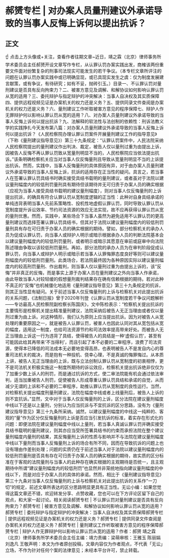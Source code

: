 # 郝赟专栏 | 对办案人员量刑建议外承诺导致的当事人反悔上诉何以提出抗诉？
## 正文
☝ 点击上方头像或+关注，查看作者往期文章~近日，靖之霖（北京）律师事务所学术委员会主任郝赟开设文章写作专栏，从认罪认罚办案实践出发，商榷该两份重要文件面对纷繁复杂的刑事司法现实可能发生的若干争议。（本专栏文章所评注的问题在认罪认罚办案实践中或已明确显现，或已具现实发生之虞：仅为制度发展建言献策，或有争议，有待研究；如有不妥，抛砖引玉。）目录一、不认罪认罚对量刑建议是否具有反向拘束力？二、被害方意见及调解、和解协议如何影响认罪认罚从宽的适用？三、委托辩护与指定辩护的冲突解决：当事人自决权及其实质保障四、提供远程视频见证是办案机关的权力还是义务？五、提供同录文件查阅是办案机关的权力还是义务？六、量刑建议工作听取被害方意见的程序保障七、辩护人作无罪辩护何以影响认罪认罚从宽的适用？八、对办案人员量刑建议外承诺导致的当事人反悔上诉何以提出抗诉？九、法解释的软法性与法创制的依赖性：刑诉法教义学的实践挣扎今天发布第八篇：对办案人员量刑建议外承诺导致的当事人反悔上诉何以提出抗诉？《人民检察院办理认罪认罚案件开展量刑建议工作的指导意见》（下称《量刑建议指导意见》）第三十九条规定：“认罪认罚案件中，人民法院采纳人民检察院提出的量刑建议作出判决、裁定，被告人仅以量刑过重为由提出上诉，因被告人反悔不再认罪认罚致从宽量刑明显不当的，人民检察院应当依法提出抗诉。”该条明确检察机关应当对当事人仅反悔量刑且导致从宽量刑明显不当的上诉提出抗诉。然而，实践中，当事人反悔量刑的具体原因有异，对于由办案人员量刑建议外承诺导致的当事人反悔上诉，抗诉的适用存在正当性的疑问。具言之，若当事人在签署认罪认罚具结书时确实接受具结书载明的量刑建议，或者虽对于法院以建议量刑幅度内的较低刑罚量刑具有期待但该期待并无可归责于办案人员的确实根据（应视为当事人接受具结书载明的建议量刑幅度），则对当事人仅反悔量刑的上诉提出抗诉，的确具有符合认罪认罚从宽制度逻辑的正当性：此种对自身具结承诺的单纯违背表明当事人先前系策略性、投机性地虚假认罪认罚，同时导致认罪认罚从宽制度提升诉讼效率、节约司法资源的效应无法实现，故不应再获得认罪认罚从宽的量刑优惠。然而，实践中，某些场合下当事人虽然为避免适用不认罪认罚的更高量刑建议而选择签署认罪认罚具结书，但其对于法院以建议量刑幅度内的较低刑罚量刑具有存在可归责于办案人员的确实根据的期待。譬如，部分检察机关的承办人员为促成认罪认罚，向当事人或辩护人明示或暗示根据承办人员的判断法院基本会以建议量刑幅度内的较低刑罚量刑，或者明示或暗示其愿意在审前或庭审中向法院陈述理由争取以该较低刑罚量刑。再如，部分法院的承办人员为在审判阶段促成认罪认罚，向当事人或辩护人明示或暗示若当事人认罪悔罪态度良好等则可以建议量刑幅度内的较低刑罚量刑。此类场合，若法院最终因为各种原因实际以建议量刑幅度内的较高刑罚量刑、作出裁判，则当事人仅以量刑过重为由提出上诉的，该“反悔”并非真正的反悔，而是事实上源于办案人员在量刑建议之外向当事人作承诺，由此导致当事人对较轻缓的假想量刑裁判结果存在确有信赖根据的期待。若对此种不真正的“反悔”也机械僵化地适用《量刑建议指导意见》第三十九条规定的抗诉，则其正当性显有疑问。关于前述当事人仅反悔量刑的上诉与检察机关对此提出抗诉的关系问题，《法制日报》曾于2020年刊登《认罪认罚从宽制度若干争议问题解析——专访最高人民检察院副检察长陈国庆》，文中陈检表示：“检察机关提出抗诉的主要情形是检察机关提出精准量刑建议，法院采纳后被告人无正当理由或者仅以量刑过重为由上诉。对这种情形，我们认为原则上应当提出抗诉。因为对被告人从宽处理的重要原因之一，就是被告人认罪认罚，被害人也因此认同对其从宽包括从宽的幅度，适用这一制度，也给司法资源节约和司法效率提高带来好处。而被告人无正当理由上诉这一行为违背了具结，使得被告人的具结是一种‘虚假认罚’，甚至有可能因此给其再带来‘不当得利’，而且引起了本不必要的二审程序，浪费了司法资源，使得本已降低的司法成本无必要地变得高昂，也表明被告人不是发自内心的尊重司法机关的裁决，而是抱有一种投机、侥幸心理，不是真诚的悔罪悔过。从本质上讲，被告人无正当理由的上诉，既与立法创制认罪认罚从宽制度的初衷相悖，更不是司法机关积极实施这一制度所期待的诉讼效应，检察机关提出抗诉绝非仅仅为了加重少数上诉人的刑罚，而是通过抗诉的方式，使二审法院能有机会通过依法审判，适当加重被告人刑罚，促使被告人形成尊重认罪认罚具结和承诺的自觉，从而减少无谓的上诉和不必要的二审程序，助推认罪认罚从宽制度的良性运行。当然，对检察机关提出幅度刑量刑建议，法院在幅度中线或者上线量刑后，被告人上诉的则不宜抗诉。”显然，文中对于当事人仅反悔量刑的上诉，区分法院在建议量刑幅度中线以下还是以上量刑，分别认为应当抗诉与不宜抗诉的区分思路，没有为《量刑建议指导意见》第三十九条所采纳。诚然，以建议量刑幅度的中线这一纯粹的、客观的“量”作为区分仅反悔量刑的上诉是否应当引发抗诉的标准，着实存在形式化的问题：即便法院在建议量刑幅度中线以上量刑，若当事人真诚认罪认罚并确实接受具结书载明的量刑建议，则其亦应当受所签署具结书的约束而承担法院在整个建议量刑幅度内量刑的结果，其反悔量刑上诉的性质与影响并不与法院在建议量刑幅度中线以下量刑而当事人反悔量刑上诉的场合有所不同，因而在导致抗诉的问题上也没有理由作差别处理；问题的实质仍在于前述当事人对于法院以建议量刑幅度内的较低刑罚量刑是否具有存在可归责于办案人员的确实根据的期待，故实质的区分标准在于客观的法院量刑与当事人的此种存在确实根据的主观期待是否统一，且主观期待中所谓“建议量刑幅度内的较低刑罚”也显然并非笼统地指向建议量刑幅度的中线以下，而是对应于办案人员的具体的承诺。然而，相比于《量刑建议指导意见》第三十九条对当事人仅反悔量刑的上诉与检察机关对此提出抗诉的关系作“一刀切”的规定，前述文章所表达的区分思路明显更具有正当性。无讼小编：如果您觉得这篇文章还不错，欢迎转发分享、点赞收藏，您也可以在下方评论区留下自己的观点，和大家一起讨论。相关阅读郝赟专栏 | 不认罪认罚对量刑建议是否具有反向拘束力？郝赟专栏 | 被害方意见及调解、和解协议如何影响认罪认罚从宽的适用？郝赟专栏 | 委托辩护与指定辩护的冲突解决：当事人自决权及其实质保障郝赟专栏 | 提供远程视频见证是办案机关的权力还是义务？郝赟专栏 | 提供同录文件查阅是办案机关的权力还是义务？郝赟专栏 | 量刑建议工作听取被害方意见的程序保障郝赟专栏 | 辩护人作无罪辩护何以影响认罪认罚从宽的适用？作者：郝赟 靖之霖（北京）律师事务所学术委员会主任主编：靖力责编：梁萌审核：王雅玉 陈丽娟 刘逸凡 王敬声明：本文为作者原创投稿，文章内容仅为作者观点，不代表「无讼」立场，不作为针对任何个案的法律意见；未经本平台许可，禁止转载。